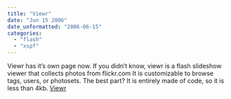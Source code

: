 ```yaml
---
title: "Viewr"
date: "Jun 15 2006"
date_unformatted: "2006-06-15"
categories: 
  - "flash"
  - "xspf"
---
```


Viewr has it’s own page now. If you didn’t know, viewr is a flash slideshow viewer that collects photos from flickr.com It is customizable to browse tags, users, or photosets. The best part? It is entirely made of code, so it is less than 4kb. [Viewr](http://lacymorrow.com/projects/)
